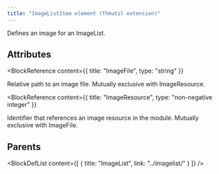 ```yaml
---
title: "ImageListItem element (Thmutil extension)"
---
```



Defines an image for an ImageList.


## Attributes

<BlockWrapper>

  <BlockReference
    content={{
      title: "ImageFile",
      type: "string"
    }}
  >
  Relative path to an image file. Mutually exclusive with ImageResource.
  </BlockReference>

  <BlockReference
    content={{
      title: "ImageResource",
      type: "non-negative integer"
    }}
  >
  Identifier that references an image resource in the module. Mutually exclusive with ImageFile.
  </BlockReference>

</BlockWrapper>


## Parents

<BlockDefList content={[
    {
      title: "ImageList",
      link: "../imagelist/"
    }
  ]}
/>